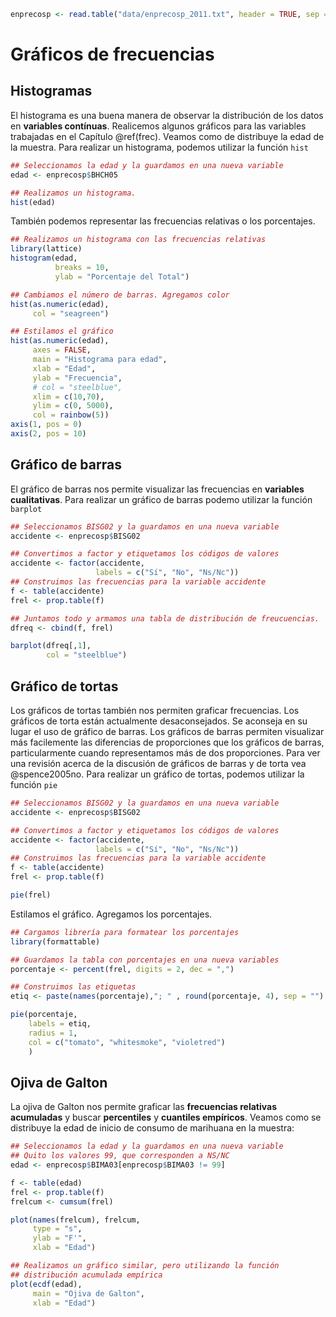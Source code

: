 ```r
enprecosp <- read.table("data/enprecosp_2011.txt", header = TRUE, sep = "|")
```

# Gráficos de frecuencias

## Histogramas

El histograma es una buena manera de observar la distribución de los datos en **variables contínuas**. Realicemos algunos gráficos para las variables trabajadas en el Capítulo \@ref(frec). Veamos como de distribuye la edad de la muestra. Para realizar un histograma, podemos utilizar la función `hist`

```r
## Seleccionamos la edad y la guardamos en una nueva variable
edad <- enprecosp$BHCH05

## Realizamos un histograma.
hist(edad)
```

También podemos representar las frecuencias relativas o los porcentajes.

```r
## Realizamos un histograma con las frecuencias relativas
library(lattice)
histogram(edad,
          breaks = 10,
          ylab = "Porcentaje del Total")

## Cambiamos el número de barras. Agregamos color
hist(as.numeric(edad),
     col = "seagreen")

## Estilamos el gráfico
hist(as.numeric(edad),
     axes = FALSE,
     main = "Histograma para edad",
     xlab = "Edad",
     ylab = "Frecuencia",
     # col = "steelblue",
     xlim = c(10,70),
     ylim = c(0, 5000),
     col = rainbow(5))
axis(1, pos = 0)
axis(2, pos = 10)
```

## Gráfico de barras

El gráfico de barras nos permite visualizar las frecuencias en **variables cualitativas**. Para realizar un gráfico de barras podemo utilizar la función `barplot`

```r
## Seleccionamos BISG02 y la guardamos en una nueva variable
accidente <- enprecosp$BISG02

## Convertimos a factor y etiquetamos los códigos de valores
accidente <- factor(accidente,
                   labels = c("Sí", "No", "Ns/Nc"))
## Construimos las frecuencias para la variable accidente
f <- table(accidente)
frel <- prop.table(f)

## Juntamos todo y armamos una tabla de distribución de freucuencias.
dfreq <- cbind(f, frel)

barplot(dfreq[,1],
        col = "steelblue")
```

## Gráfico de tortas
Los gráficos de tortas también nos permiten graficar frecuencias. Los gráficos de torta están actualmente desaconsejados. Se aconseja en su lugar el uso de gráfico de barras. Los gráficos de barras permiten visualizar más facilemente las diferencias de proporciones que los gráficos de barras, particularmente cuando representamos más de dos proporciones. Para ver una revisión acerca de la discusión de gráficos de barras y de torta vea @spence2005no. Para realizar un gráfico de tortas, podemos utilizar la función `pie`

```r
## Seleccionamos BISG02 y la guardamos en una nueva variable
accidente <- enprecosp$BISG02

## Convertimos a factor y etiquetamos los códigos de valores
accidente <- factor(accidente,
                   labels = c("Sí", "No", "Ns/Nc"))
## Construimos las frecuencias para la variable accidente
f <- table(accidente)
frel <- prop.table(f)

pie(frel)
```

Estilamos el gráfico. Agregamos los porcentajes.

```r
## Cargamos librería para formatear los porcentajes
library(formattable)

## Guardamos la tabla con porcentajes en una nueva variables
porcentaje <- percent(frel, digits = 2, dec = ",")

## Construimos las etiquetas
etiq <- paste(names(porcentaje),"; " , round(porcentaje, 4), sep = "")

pie(porcentaje,
    labels = etiq,
    radius = 1,
    col = c("tomato", "whitesmoke", "violetred")
    )
```

## Ojiva de Galton

La ojiva de Galton nos permite graficar las **frecuencias relativas acumuladas** y buscar **percentiles** y **cuantiles empíricos**. Veamos como se distribuye la edad de inicio de consumo de marihuana en la muestra:

```r
## Seleccionamos la edad y la guardamos en una nueva variable
## Quito los valores 99, que corresponden a NS/NC
edad <- enprecosp$BIMA03[enprecosp$BIMA03 != 99]

f <- table(edad)
frel <- prop.table(f)
frelcum <- cumsum(frel)

plot(names(frelcum), frelcum,
     type = "s",
     ylab = "F'",
     xlab = "Edad")

## Realizamos un gráfico similar, pero utilizando la función
## distribución acumulada empírica
plot(ecdf(edad),
     main = "Ojiva de Galton",
     xlab = "Edad")
```



